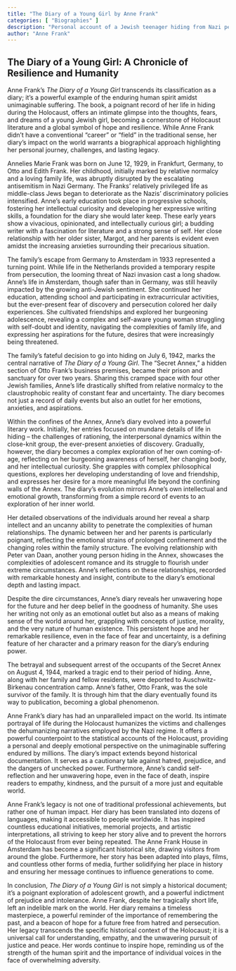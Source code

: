 ```yaml
---
title: "The Diary of a Young Girl by Anne Frank"
categories: [ "Biographies" ]
description: "Personal account of a Jewish teenager hiding from Nazi persecution during World War II"
author: "Anne Frank"
---
```

## The Diary of a Young Girl: A Chronicle of Resilience and Humanity

Anne Frank's *The Diary of a Young Girl* transcends its classification as a diary; it's a powerful example of the enduring human spirit amidst unimaginable suffering. The book, a poignant record of her life in hiding during the Holocaust, offers an intimate glimpse into the thoughts, fears, and dreams of a young Jewish girl, becoming a cornerstone of Holocaust literature and a global symbol of hope and resilience. While Anne Frank didn't have a conventional "career" or "field" in the traditional sense, her diary's impact on the world warrants a biographical approach highlighting her personal journey, challenges, and lasting legacy.

Annelies Marie Frank was born on June 12, 1929, in Frankfurt, Germany, to Otto and Edith Frank. Her childhood, initially marked by relative normalcy and a loving family life, was abruptly disrupted by the escalating antisemitism in Nazi Germany.  The Franks' relatively privileged life as middle-class Jews began to deteriorate as the Nazis' discriminatory policies intensified.  Anne's early education took place in progressive schools, fostering her intellectual curiosity and developing her expressive writing skills, a foundation for the diary she would later keep.  These early years show a vivacious, opinionated, and intellectually curious girl; a budding writer with a fascination for literature and a strong sense of self. Her close relationship with her older sister, Margot, and her parents is evident even amidst the increasing anxieties surrounding their precarious situation.

The family's escape from Germany to Amsterdam in 1933 represented a turning point.  While life in the Netherlands provided a temporary respite from persecution, the looming threat of Nazi invasion cast a long shadow.  Anne's life in Amsterdam, though safer than in Germany, was still heavily impacted by the growing anti-Jewish sentiment.  She continued her education, attending school and participating in extracurricular activities, but the ever-present fear of discovery and persecution colored her daily experiences.  She cultivated friendships and explored her burgeoning adolescence, revealing a complex and self-aware young woman struggling with self-doubt and identity, navigating the complexities of family life, and expressing her aspirations for the future, desires that were increasingly being threatened.

The family's fateful decision to go into hiding on July 6, 1942, marks the central narrative of *The Diary of a Young Girl*.  The "Secret Annex," a hidden section of Otto Frank's business premises, became their prison and sanctuary for over two years.  Sharing this cramped space with four other Jewish families, Anne's life drastically shifted from relative normalcy to the claustrophobic reality of constant fear and uncertainty.  The diary becomes not just a record of daily events but also an outlet for her emotions, anxieties, and aspirations.

Within the confines of the Annex, Anne's diary evolved into a powerful literary work.  Initially, her entries focused on mundane details of life in hiding – the challenges of rationing, the interpersonal dynamics within the close-knit group, the ever-present anxieties of discovery. Gradually, however, the diary becomes a complex exploration of her own coming-of-age, reflecting on her burgeoning awareness of herself, her changing body, and her intellectual curiosity.  She grapples with complex philosophical questions, explores her developing understanding of love and friendship, and expresses her desire for a more meaningful life beyond the confining walls of the Annex.  The diary's evolution mirrors Anne's own intellectual and emotional growth, transforming from a simple record of events to an exploration of her inner world.

Her detailed observations of the individuals around her reveal a sharp intellect and an uncanny ability to penetrate the complexities of human relationships. The dynamic between her and her parents is particularly poignant, reflecting the emotional strains of prolonged confinement and the changing roles within the family structure. The evolving relationship with Peter van Daan, another young person hiding in the Annex, showcases the complexities of adolescent romance and its struggle to flourish under extreme circumstances. Anne’s reflections on these relationships, recorded with remarkable honesty and insight, contribute to the diary’s emotional depth and lasting impact.

Despite the dire circumstances, Anne’s diary reveals her unwavering hope for the future and her deep belief in the goodness of humanity. She uses her writing not only as an emotional outlet but also as a means of making sense of the world around her, grappling with concepts of justice, morality, and the very nature of human existence. This persistent hope and her remarkable resilience, even in the face of fear and uncertainty, is a defining feature of her character and a primary reason for the diary's enduring power.

The betrayal and subsequent arrest of the occupants of the Secret Annex on August 4, 1944, marked a tragic end to their period of hiding. Anne, along with her family and fellow residents, were deported to Auschwitz-Birkenau concentration camp.  Anne's father, Otto Frank, was the sole survivor of the family.  It is through him that the diary eventually found its way to publication, becoming a global phenomenon.

Anne Frank's diary has had an unparalleled impact on the world. Its intimate portrayal of life during the Holocaust humanizes the victims and challenges the dehumanizing narratives employed by the Nazi regime.  It offers a powerful counterpoint to the statistical accounts of the Holocaust, providing a personal and deeply emotional perspective on the unimaginable suffering endured by millions.  The diary's impact extends beyond historical documentation. It serves as a cautionary tale against hatred, prejudice, and the dangers of unchecked power.  Furthermore, Anne's candid self-reflection and her unwavering hope, even in the face of death, inspire readers to empathy, kindness, and the pursuit of a more just and equitable world.

Anne Frank's legacy is not one of traditional professional achievements, but rather one of human impact. Her diary has been translated into dozens of languages, making it accessible to people worldwide. It has inspired countless educational initiatives, memorial projects, and artistic interpretations, all striving to keep her story alive and to prevent the horrors of the Holocaust from ever being repeated. The Anne Frank House in Amsterdam has become a significant historical site, drawing visitors from around the globe.  Furthermore, her story has been adapted into plays, films, and countless other forms of media, further solidifying her place in history and ensuring her message continues to influence generations to come.

In conclusion, *The Diary of a Young Girl* is not simply a historical document; it's a poignant exploration of adolescent growth, and a powerful indictment of prejudice and intolerance. Anne Frank, despite her tragically short life, left an indelible mark on the world. Her diary remains a timeless masterpiece, a powerful reminder of the importance of remembering the past, and a beacon of hope for a future free from hatred and persecution. Her legacy transcends the specific historical context of the Holocaust; it is a universal call for understanding, empathy, and the unwavering pursuit of justice and peace. Her words continue to inspire hope, reminding us of the strength of the human spirit and the importance of individual voices in the face of overwhelming adversity.

